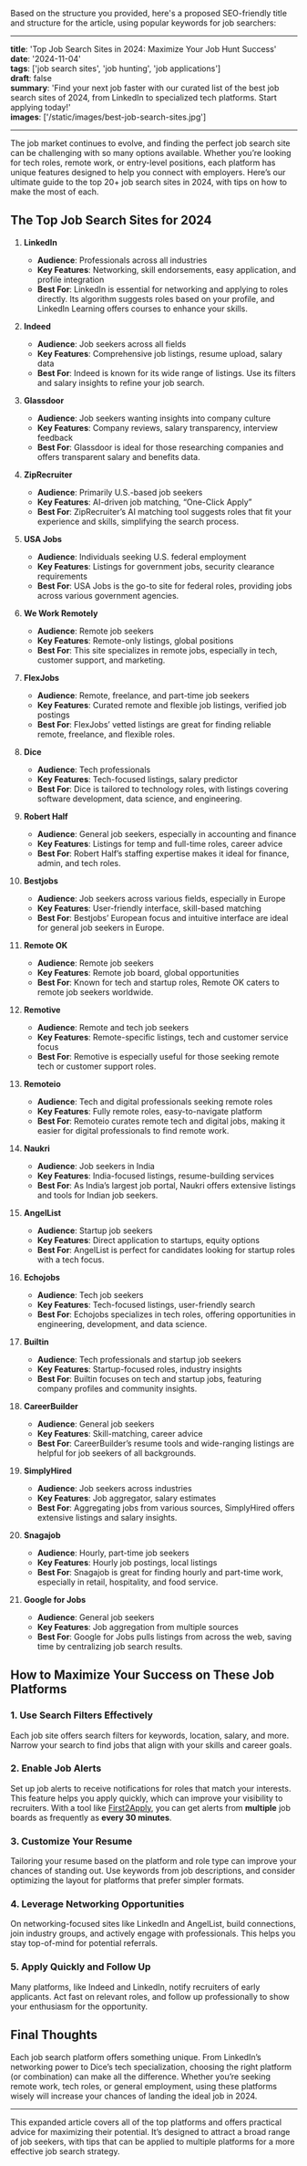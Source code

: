 Based on the structure you provided, here's a proposed SEO-friendly title and structure for the article, using popular keywords for job searchers:

---

**title**: 'Top Job Search Sites in 2024: Maximize Your Job Hunt Success'  
**date**: '2024-11-04'  
**tags**: ['job search sites', 'job hunting', 'job applications']  
**draft**: false  
**summary**: 'Find your next job faster with our curated list of the best job search sites of 2024, from LinkedIn to specialized tech platforms. Start applying today!'  
**images**: ['/static/images/best-job-search-sites.jpg']  

---

The job market continues to evolve, and finding the perfect job search site can be challenging with so many options available. Whether you’re looking for tech roles, remote work, or entry-level positions, each platform has unique features designed to help you connect with employers. Here’s our ultimate guide to the top 20+ job search sites in 2024, with tips on how to make the most of each.

## The Top Job Search Sites for 2024

1. **LinkedIn**  
   - **Audience**: Professionals across all industries  
   - **Key Features**: Networking, skill endorsements, easy application, and profile integration  
   - **Best For**: LinkedIn is essential for networking and applying to roles directly. Its algorithm suggests roles based on your profile, and LinkedIn Learning offers courses to enhance your skills.

2. **Indeed**  
   - **Audience**: Job seekers across all fields  
   - **Key Features**: Comprehensive job listings, resume upload, salary data  
   - **Best For**: Indeed is known for its wide range of listings. Use its filters and salary insights to refine your job search.

3. **Glassdoor**  
   - **Audience**: Job seekers wanting insights into company culture  
   - **Key Features**: Company reviews, salary transparency, interview feedback  
   - **Best For**: Glassdoor is ideal for those researching companies and offers transparent salary and benefits data.

4. **ZipRecruiter**  
   - **Audience**: Primarily U.S.-based job seekers  
   - **Key Features**: AI-driven job matching, “One-Click Apply”  
   - **Best For**: ZipRecruiter’s AI matching tool suggests roles that fit your experience and skills, simplifying the search process.

5. **USA Jobs**  
   - **Audience**: Individuals seeking U.S. federal employment  
   - **Key Features**: Listings for government jobs, security clearance requirements  
   - **Best For**: USA Jobs is the go-to site for federal roles, providing jobs across various government agencies.

6. **We Work Remotely**  
   - **Audience**: Remote job seekers  
   - **Key Features**: Remote-only listings, global positions  
   - **Best For**: This site specializes in remote jobs, especially in tech, customer support, and marketing.

7. **FlexJobs**  
   - **Audience**: Remote, freelance, and part-time job seekers  
   - **Key Features**: Curated remote and flexible job listings, verified job postings  
   - **Best For**: FlexJobs’ vetted listings are great for finding reliable remote, freelance, and flexible roles.

8. **Dice**  
   - **Audience**: Tech professionals  
   - **Key Features**: Tech-focused listings, salary predictor  
   - **Best For**: Dice is tailored to technology roles, with listings covering software development, data science, and engineering.

9. **Robert Half**  
   - **Audience**: General job seekers, especially in accounting and finance  
   - **Key Features**: Listings for temp and full-time roles, career advice  
   - **Best For**: Robert Half’s staffing expertise makes it ideal for finance, admin, and tech roles.

10. **Bestjobs**  
    - **Audience**: Job seekers across various fields, especially in Europe  
    - **Key Features**: User-friendly interface, skill-based matching  
    - **Best For**: Bestjobs’ European focus and intuitive interface are ideal for general job seekers in Europe.

11. **Remote OK**  
    - **Audience**: Remote job seekers  
    - **Key Features**: Remote job board, global opportunities  
    - **Best For**: Known for tech and startup roles, Remote OK caters to remote job seekers worldwide.

12. **Remotive**  
    - **Audience**: Remote and tech job seekers  
    - **Key Features**: Remote-specific listings, tech and customer service focus  
    - **Best For**: Remotive is especially useful for those seeking remote tech or customer support roles.

13. **Remoteio**  
    - **Audience**: Tech and digital professionals seeking remote roles  
    - **Key Features**: Fully remote roles, easy-to-navigate platform  
    - **Best For**: Remoteio curates remote tech and digital jobs, making it easier for digital professionals to find remote work.

14. **Naukri**  
    - **Audience**: Job seekers in India  
    - **Key Features**: India-focused listings, resume-building services  
    - **Best For**: As India’s largest job portal, Naukri offers extensive listings and tools for Indian job seekers.

15. **AngelList**  
    - **Audience**: Startup job seekers  
    - **Key Features**: Direct application to startups, equity options  
    - **Best For**: AngelList is perfect for candidates looking for startup roles with a tech focus.

16. **Echojobs**  
    - **Audience**: Tech job seekers  
    - **Key Features**: Tech-focused listings, user-friendly search  
    - **Best For**: Echojobs specializes in tech roles, offering opportunities in engineering, development, and data science.

17. **Builtin**  
    - **Audience**: Tech professionals and startup job seekers  
    - **Key Features**: Startup-focused roles, industry insights  
    - **Best For**: Builtin focuses on tech and startup jobs, featuring company profiles and community insights.

18. **CareerBuilder**  
    - **Audience**: General job seekers  
    - **Key Features**: Skill-matching, career advice  
    - **Best For**: CareerBuilder’s resume tools and wide-ranging listings are helpful for job seekers of all backgrounds.

19. **SimplyHired**  
    - **Audience**: Job seekers across industries  
    - **Key Features**: Job aggregator, salary estimates  
    - **Best For**: Aggregating jobs from various sources, SimplyHired offers extensive listings and salary insights.

20. **Snagajob**  
    - **Audience**: Hourly, part-time job seekers  
    - **Key Features**: Hourly job postings, local listings  
    - **Best For**: Snagajob is great for finding hourly and part-time work, especially in retail, hospitality, and food service.

21. **Google for Jobs**  
    - **Audience**: General job seekers  
    - **Key Features**: Job aggregation from multiple sources  
    - **Best For**: Google for Jobs pulls listings from across the web, saving time by centralizing job search results.

## How to Maximize Your Success on These Job Platforms

### 1. Use Search Filters Effectively
Each job site offers search filters for keywords, location, salary, and more. Narrow your search to find jobs that align with your skills and career goals.

### 2. Enable Job Alerts
Set up job alerts to receive notifications for roles that match your interests. This feature helps you apply quickly, which can improve your visibility to recruiters. With a tool like [First2Apply](https://first2apply.com), you can get alerts from **multiple** job boards as frequently as **every 30 minutes**.

### 3. Customize Your Resume
Tailoring your resume based on the platform and role type can improve your chances of standing out. Use keywords from job descriptions, and consider optimizing the layout for platforms that prefer simpler formats.

### 4. Leverage Networking Opportunities
On networking-focused sites like LinkedIn and AngelList, build connections, join industry groups, and actively engage with professionals. This helps you stay top-of-mind for potential referrals.

### 5. Apply Quickly and Follow Up
Many platforms, like Indeed and LinkedIn, notify recruiters of early applicants. Act fast on relevant roles, and follow up professionally to show your enthusiasm for the opportunity.

## Final Thoughts

Each job search platform offers something unique. From LinkedIn’s networking power to Dice’s tech specialization, choosing the right platform (or combination) can make all the difference. Whether you’re seeking remote work, tech roles, or general employment, using these platforms wisely will increase your chances of landing the ideal job in 2024.

--- 

This expanded article covers all of the top platforms and offers practical advice for maximizing their potential. It’s designed to attract a broad range of job seekers, with tips that can be applied to multiple platforms for a more effective job search strategy.